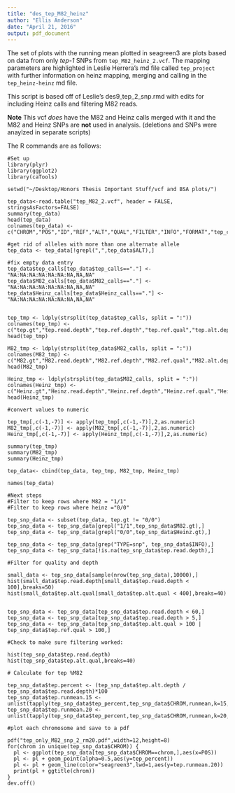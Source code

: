 ```yaml
---
title: "des_tep_M82_heinz"
author: "Ellis Anderson"
date: "April 21, 2016"
output: pdf_document
---
```


The set of plots with the running mean plotted in seagreen3 are plots based on data from only _tep-1_ SNPs from `tep_M82_heinz_2.vcf`. The mapping parameters are highlighted in Leslie Herrera's md file called `tep_project` with further information on heinz mapping, merging and calling in the `tep_heinz-heinz` md file.

This script is based off of Leslie's des9_tep_2_snp.rmd with edits for including Heinz calls and filtering M82 reads. 

**Note** This vcf _does_ have the M82 and Heinz calls merged with it and the M82 and Heinz SNPs are **not** used in analysis. (deletions and SNPs were anaylzed in separate scripts)



The R commands are as follows:

```
#Set up
library(plyr)
library(ggplot2)
library(caTools)

setwd("~/Desktop/Honors Thesis Important Stuff/vcf and BSA plots/")

tep_data<-read.table("tep_M82_2.vcf", header = FALSE, stringsAsFactors=FALSE)
summary(tep_data)
head(tep_data)
colnames(tep_data) <- c("CHROM","POS","ID","REF","ALT","QUAL","FILTER","INFO","FORMAT","tep_calls","M82_calls","Heinz_calls")

#get rid of alleles with more than one alternate allele
tep_data <- tep_data[!grepl(",",tep_data$ALT),]

#fix empty data entry
tep_data$tep_calls[tep_data$tep_calls=="."] <- "NA:NA:NA:NA:NA:NA:NA,NA,NA"
tep_data$M82_calls[tep_data$M82_calls=="."] <- "NA:NA:NA:NA:NA:NA:NA,NA,NA"
tep_data$Heinz_calls[tep_data$Heinz_calls=="."] <- "NA:NA:NA:NA:NA:NA:NA,NA,NA"


tep_tmp <- ldply(strsplit(tep_data$tep_calls, split = ":"))
colnames(tep_tmp) <- c("tep.gt","tep.read.depth","tep.ref.depth","tep.ref.qual","tep.alt.depth","tep.alt.qual","tep.lik")
head(tep_tmp)

M82_tmp <- ldply(strsplit(tep_data$M82_calls, split = ":"))
colnames(M82_tmp) <- c("M82.gt","M82.read.depth","M82.ref.depth","M82.ref.qual","M82.alt.depth","M82.alt.qual","M82.lik")
head(M82_tmp)

Heinz_tmp <- ldply(strsplit(tep_data$M82_calls, split = ":"))
colnames(Heinz_tmp) <- c("Heinz.gt","Heinz.read.depth","Heinz.ref.depth","Heinz.ref.qual","Heinz.alt.depth","Heinz.alt.qual","Heinz.lik")
head(Heinz_tmp)

#convert values to numeric

tep_tmp[,c(-1,-7)] <- apply(tep_tmp[,c(-1,-7)],2,as.numeric)
M82_tmp[,c(-1,-7)] <- apply(M82_tmp[,c(-1,-7)],2,as.numeric)
Heinz_tmp[,c(-1,-7)] <- apply(Heinz_tmp[,c(-1,-7)],2,as.numeric)

summary(tep_tmp)
summary(M82_tmp)
summary(Heinz_tmp)

tep_data<- cbind(tep_data, tep_tmp, M82_tmp, Heinz_tmp)

names(tep_data)

#Next steps
#Filter to keep rows where M82 = "1/1"
#Filter to keep rows where heinz ="0/0"

tep_snp_data <- subset(tep_data, tep.gt != "0/0")
tep_snp_data <- tep_snp_data[grepl("1/1",tep_snp_data$M82.gt),]
tep_snp_data <- tep_snp_data[grepl("0/0",tep_snp_data$Heinz.gt),]

tep_snp_data <- tep_snp_data[grep("TYPE=snp", tep_snp_data$INFO),]
tep_snp_data <- tep_snp_data[!is.na(tep_snp_data$tep.read.depth),]

#Filter for quality and depth

small_data <- tep_snp_data[sample(nrow(tep_snp_data),10000),]
hist(small_data$tep.read.depth[small_data$tep.read.depth < 100],breaks=50)
hist(small_data$tep.alt.qual[small_data$tep.alt.qual < 400],breaks=40)


tep_snp_data <- tep_snp_data[tep_snp_data$tep.read.depth < 60,]
tep_snp_data <- tep_snp_data[tep_snp_data$tep.read.depth > 5,]
tep_snp_data <- tep_snp_data[tep_snp_data$tep.alt.qual > 100 | tep_snp_data$tep.ref.qual > 100,]

#Check to make sure filtering worked:

hist(tep_snp_data$tep.read.depth)
hist(tep_snp_data$tep.alt.qual,breaks=40)

# Calculate for tep %M82

tep_snp_data$tep.percent <- (tep_snp_data$tep.alt.depth / tep_snp_data$tep.read.depth)*100
tep_snp_data$tep.runmean.15 <- unlist(tapply(tep_snp_data$tep_percent,tep_snp_data$CHROM,runmean,k=15,endrule="constant"))
tep_snp_data$tep.runmean.20 <- unlist(tapply(tep_snp_data$tep_percent,tep_snp_data$CHROM,runmean,k=20,endrule="constant"))

#plot each chromosome and save to a pdf

pdf("tep_only_M82_snp_2_rm20.pdf",width=12,height=8)
for(chrom in unique(tep_snp_data$CHROM)) {
  pl <- ggplot(tep_snp_data[tep_snp_data$CHROM==chrom,],aes(x=POS))
  pl <- pl + geom_point(alpha=0.5,aes(y=tep_percent))
  pl <- pl + geom_line(color="seagreen3",lwd=1,aes(y=tep.runmean.20))
  print(pl + ggtitle(chrom))
}
dev.off()
```